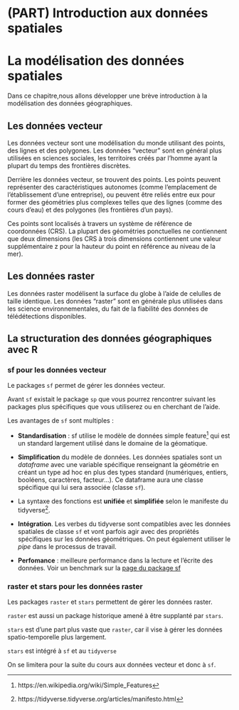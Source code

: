 # (PART) Introduction aux données spatiales {-}

# La modélisation des données spatiales

Dans ce chapitre,nous allons développer une brève introduction à la modélisation des données géographiques.

## Les données vecteur

Les données vecteur sont une modélisation du monde utilisant des points, des lignes et des polygones.
Les données "vecteur" sont en général plus utilisées en sciences sociales, les territoires créés par l'homme ayant la plupart du temps des frontières discrètes.

Derrière les données vecteur, se trouvent des points. Les points peuvent représenter des caractéristiques autonomes (comme l'emplacement de l'établissement d'une entreprise), ou peuvent être reliés entre eux pour former des géométries plus complexes telles que des lignes (comme des cours d'eau) et des polygones (les frontières d'un pays). 

Ces points sont localisés à travers un système de référence de coordonnées (CRS). La plupart des géométries ponctuelles ne contiennent que deux dimensions (les CRS à trois dimensions contiennent une valeur supplémentaire z pour la hauteur du point en référence au niveau de la mer).


## Les données raster

Les données raster modélisent la surface du globe à l'aide de celulles de taille identique.
Les données "raster" sont en générale plus utilisées dans les science environnementales, du fait de la fiabilité des données de télédétections disponibles.

## La structuration des données géographiques avec R

### sf pour les données vecteur

Le packages `sf` permet de gérer les données vecteur.

Avant `sf` existait le package `sp` que vous pourrez rencontrer suivant les packages plus spécifiques que vous utiliserez ou en cherchant de l'aide.

Les avantages de `sf` sont multiples : 

- **Standardisation** : sf utilise le modèle de données simple feature^[https://en.wikipedia.org/wiki/Simple_Features] qui est un standard largement utilisé dans le domaine de la géomatique.

- **Simplification** du modèle de données. Les données spatiales sont un *dataframe* avec une variable spécifique renseignant la géométrie en créant un type ad hoc en plus des types standard (numériques, entiers, booléens, caractères, facteur...). Ce dataframe aura une classe spécifique qui lui sera associée (classe `sf`).

- La syntaxe des fonctions est **unifiée** et **simplifiée** selon le manifeste du tidyverse^[https://tidyverse.tidyverse.org/articles/manifesto.html]. 

- **Intégration**. Les verbes du tidyverse sont compatibles avec les données spatiales de classe `sf` et vont parfois agir avec des propriétés spécifiques sur les données géométriques. On peut également utiliser le *pipe* dans le processus de travail.

- **Perfomance** : meilleure performance dans la lecture et l'écrite des données. Voir un benchmark sur la [page du package sf](https://r-spatial.github.io/sf/articles/sf1.html#benchmarks)

### raster et stars pour les données raster

Les packages `raster` et `stars` permettent de gérer les données raster. 

`raster` est aussi un package historique amené à être supplanté par `stars`.

`stars` est d'une part plus vaste que `raster`, car il vise à gérer les données spatio-temporelle plus largement.

`stars` est intégré à `sf` et au `tidyverse`

On se limitera pour la suite du cours aux données vecteur et donc à `sf`.
